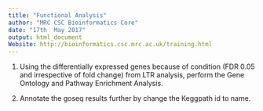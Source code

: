 ```yaml
---
title: "Functional Analysis"
author: "MRC CSC Bioinformatics Core"
date: "17th  May 2017"
output: html_document
Website: http://bioinformatics.csc.mrc.ac.uk/training.html
---
```



1.  Using the differentially expressed genes because of condition (FDR 0.05 and irrespective of fold change) from LTR analysis, perform the Gene Ontology and Pathway Enrichment Analysis.


2. Annotate the goseq results further by change the Keggpath id to name.




